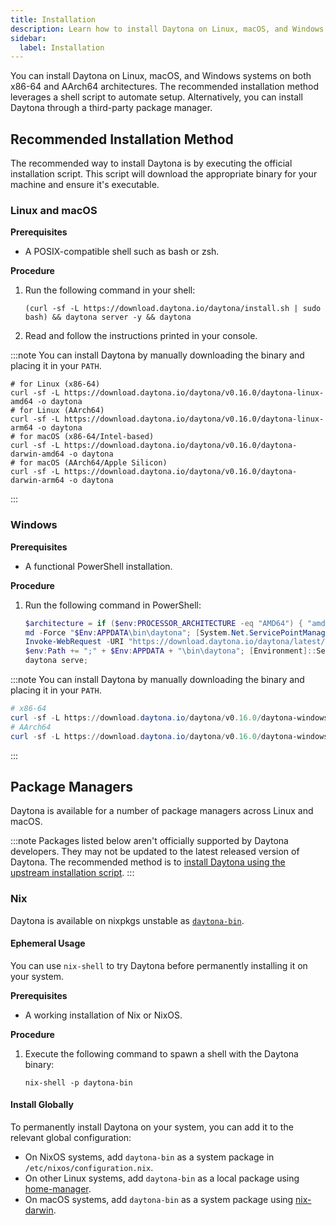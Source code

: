 ```yaml
---
title: Installation
description: Learn how to install Daytona on Linux, macOS, and Windows.
sidebar:
  label: Installation
---
```


You can install Daytona on Linux, macOS, and Windows systems on both x86-64 and AArch64 architectures.
The recommended installation method leverages a shell script to automate setup.
Alternatively, you can install Daytona through a third-party package manager.

## Recommended Installation Method
The recommended way to install Daytona is by executing the official installation script.
This script will download the appropriate binary for your machine and ensure it's executable.

### Linux and macOS
__Prerequisites__
*   A POSIX-compatible shell such as bash or zsh.

__Procedure__

1.  Run the following command in your shell:
    ```shell
    (curl -sf -L https://download.daytona.io/daytona/install.sh | sudo bash) && daytona server -y && daytona
    ```
2.  Read and follow the instructions printed in your console.

:::note
You can install Daytona by manually downloading the binary and placing it in your `PATH`.

```shell
# for Linux (x86-64)
curl -sf -L https://download.daytona.io/daytona/v0.16.0/daytona-linux-amd64 -o daytona
# for Linux (AArch64)
curl -sf -L https://download.daytona.io/daytona/v0.16.0/daytona-linux-arm64 -o daytona
# for macOS (x86-64/Intel-based)
curl -sf -L https://download.daytona.io/daytona/v0.16.0/daytona-darwin-amd64 -o daytona
# for macOS (AArch64/Apple Silicon)
curl -sf -L https://download.daytona.io/daytona/v0.16.0/daytona-darwin-arm64 -o daytona
```
:::

### Windows
__Prerequisites__
*    A functional PowerShell installation.

__Procedure__
1.  Run the following command in PowerShell:
    ```powershell
    $architecture = if ($env:PROCESSOR_ARCHITECTURE -eq "AMD64") { "amd64" } else { "arm64" }
    md -Force "$Env:APPDATA\bin\daytona"; [System.Net.ServicePointManager]::SecurityProtocol = [System.Net.SecurityProtocolType]'Tls,Tls11,Tls12';
    Invoke-WebRequest -URI "https://download.daytona.io/daytona/latest/daytona-windows-$architecture.exe" -OutFile "$Env:APPDATA\bin\daytona\daytona.exe";
    $env:Path += ";" + $Env:APPDATA + "\bin\daytona"; [Environment]::SetEnvironmentVariable("Path", $env:Path, [System.EnvironmentVariableTarget]::User);
    daytona serve;
    ```

:::note
You can install Daytona by manually downloading the binary and placing it in your `PATH`.

```powershell
# x86-64
curl -sf -L https://download.daytona.io/daytona/v0.16.0/daytona-windows-amd64.exe -o daytona
# AArch64
curl -sf -L https://download.daytona.io/daytona/v0.16.0/daytona-windows-arm64.exe -o daytona
```
:::

## Package Managers
Daytona is available for a number of package managers across Linux and macOS.

:::note
Packages listed below aren't officially supported by Daytona developers.
They may not be updated to the latest released version of Daytona.
The recommended method is to [install Daytona using the upstream installation script](#recommended-installation-method).
:::

### Nix
Daytona is available on nixpkgs unstable as [`daytona-bin`](https://search.nixos.org/packages?channel=unstable&show=daytona-bin).

#### Ephemeral Usage
You can use `nix-shell` to try Daytona before permanently installing it on your system.

__Prerequisites__
*   A working installation of Nix or NixOS.

__Procedure__
1.  Execute the following command to spawn a shell with the Daytona binary:
    ```shell
    nix-shell -p daytona-bin
    ```

#### Install Globally
To permanently install Daytona on your system, you can add it to the relevant global configuration:

* On NixOS systems, add `daytona-bin` as a system package in `/etc/nixos/configuration.nix`.
* On other Linux systems, add `daytona-bin` as a local package using [home-manager](https://github.com/nix-community/home-manager).
* On macOS systems, add `daytona-bin` as a system package using [nix-darwin](https://github.com/LnL7/nix-darwin).